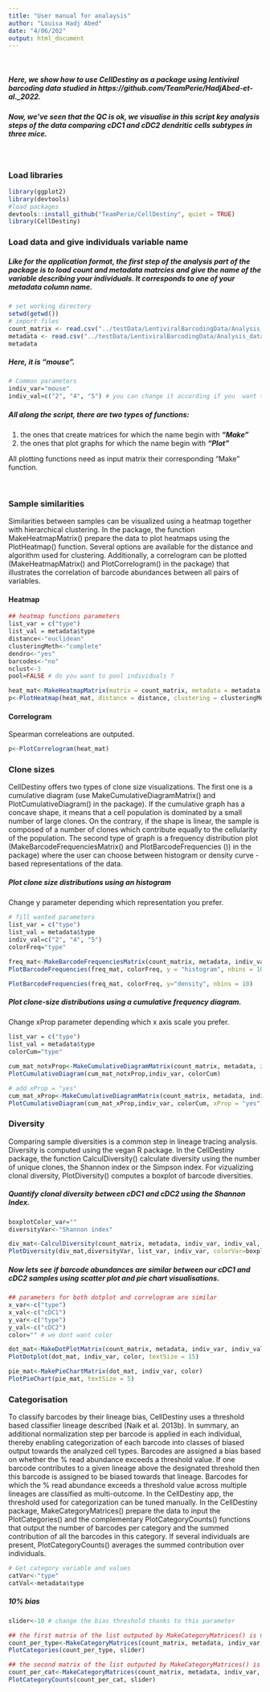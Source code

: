 ```yaml
---
title: "User manual for analaysis"
author: "Louisa Hadj Abed"
date: "4/06/202"
output: html_document
---
```


<br/>

##### Here, we show how to use CellDestiny as a package using lentiviral barcoding data studied in https://github.com/TeamPerie/HadjAbed-et-al._2022.

##### Now, we've seen that the QC is ok, we visualise in this script key analysis steps of the data comparing cDC1 and cDC2 dendritic cells subtypes in three mice. 

<br/>

### Load libraries

```r
library(ggplot2)
library(devtools)
#load packages
devtools::install_github("TeamPerie/CellDestiny", quiet = TRUE)
library(CellDestiny)
```

### Load data and give individuals variable name 

##### Like for the application format, the first step of the analysis part of the package is to load count and metadata matrcies and give the name of the variable describing your ***individuals***. It corresponds to one of your metadata column name. 

```r
# set working directory
setwd(getwd())
# import files
count_matrix <- read.csv("../testData/LentiviralBarcodingData/Analysis_data/Analysis_matrix_Mouse_Lung_cDCs.csv.gz")
metadata <- read.csv("../testData/LentiviralBarcodingData/Analysis_data/Analysis_matrix_Mouse_Lung_cDCs_metadata.csv.gz")
metadata
```

##### Here, it is "mouse".

```r
# Common parameters
indiv_var="mouse"
indiv_val=c("2", "4", "5") # you can change it according if you  want to plot all individuals or not
```

##### All along the script, there are two ***types of functions***: 

1)  the ones that create matrices for which the name begin with ***"Make"*** 
2)  the ones that plot graphs for which the name begin with ***"Plot"***

All plotting functions need as input matrix their corresponding "Make" function. 

<br/>


### Sample similarities

Similarities between samples can be visualized using a heatmap together with hierarchical clustering. In the package, the function MakeHeatmapMatrix() prepare the data to plot heatmaps using the PlotHeatmap() function. Several options are available for the distance and algorithm used for clustering. Additionally, a correlogram can be plotted (MakeHeatmapMatrix()  and PlotCorrelogram() in the package) that illustrates the correlation of barcode abundances between all pairs of variables. 

#### Heatmap 

```r
## heatmap functions parameters 
list_var = c("type")
list_val = metadata$type
distance<-"euclidean"
clusteringMeth<-"complete"
dendro<-"yes"
barcodes<-"no"
nclust<-3
pool=FALSE # do you want to pool individuals ?
```

```r
heat_mat<-MakeHeatmapMatrix(matrix = count_matrix, metadata = metadata, indivVar = indiv_var, indivVal = indiv_val, listVar = list_var,  listVal = list_val, poolIndiv = pool)
p<-PlotHeatmap(heat_mat, distance = distance, clustering = clusteringMeth, showDendro = dendro, showBarcodes = barcodes, nClusters = nclust, columnTextSize = 1.5)
```

#### Correlogram 

Spearman correleations are outputed.

```r
p<-PlotCorrelogram(heat_mat) 
```


### Clone sizes

CellDestiny offers two types of clone size visualizations. The first one is a cumulative diagram (use MakeCumulativeDiagramMatrix() and PlotCumulativeDiagram() in the package). If the cumulative graph has a concave shape, it means that a cell population is dominated by a small number of large clones. On the contrary, if the shape is linear, the sample is composed of a number of clones which contribute equally to the cellularity of the population. The second type of graph is a frequency distribution plot (MakeBarcodeFrequenciesMatrix() and PlotBarcodeFrequencies ()) in the package) where the user can choose between histogram or density curve -based representations of the data. 

##### Plot clone size distributions using an histogram

Change y parameter depending which representation you prefer.

```r
# fill wanted parameters
list_var = c("type")
list_val = metadata$type
indiv_val=c("2", "4", "5")
colorFreq="type"

freq_mat<-MakeBarcodeFrequenciesMatrix(count_matrix, metadata, indiv_var, indiv_val, list_var, list_val)
PlotBarcodeFrequencies(freq_mat, colorFreq, y = "histogram", nbins = 10)
```

```r
PlotBarcodeFrequencies(freq_mat, colorFreq, y="density", nbins = 10)
```

##### Plot clone-size distributions using a cumulative frequency diagram.

Change xProp parameter depending which x axis scale you prefer.

```r
list_var = c("type")
list_val = metadata$type
colorCum="type"

cum_mat_notxProp<-MakeCumulativeDiagramMatrix(count_matrix, metadata, indiv_var, indiv_val, list_var, list_val, colorCum)
PlotCumulativeDiagram(cum_mat_notxProp,indiv_var, colorCum)

# add xProp = "yes"
cum_mat_xProp<-MakeCumulativeDiagramMatrix(count_matrix, metadata, indiv_var, indiv_val, list_var, list_val, colorCum, xProp = "yes")
PlotCumulativeDiagram(cum_mat_xProp,indiv_var, colorCum, xProp = "yes")
```

### Diversity 

Comparing sample diversities is a common step in lineage tracing analysis. Diversity is computed using the vegan R package. In the CellDestiny package, the function CalculDiversity() calculate diversity using the number of unique clones, the Shannon index or the Simpson index.  For vizualizing clonal diversity, PlotDiversity() computes a boxplot of barcode diversities. 

##### Quantify clonal diversity between cDC1 and cDC2 using the Shannon Index.

```r
boxplotColor_var=""
diversityVar<-"Shannon index"

div_mat<-CalculDiversity(count_matrix, metadata, indiv_var, indiv_val, list_var, list_val ,colorVar=boxplotColor_var, diversity=diversityVar)
PlotDiversity(div_mat,diversityVar, list_var, indiv_var, colorVar=boxplotColor_var, dots = "yes")
```

##### Now lets see if barcode abundances are similar between our cDC1 and cDC2 samples using scatter plot and pie chart visualisations.

```r
## parameters for both dotplot and correlogram are similar
x_var<-c("type")
x_val<-c("cDC1")
y_var<-c("type")
y_val<-c("cDC2")
color="" # we dont want color
```


```r
dot_mat<-MakeDotPlotMatrix(count_matrix, metadata, indiv_var, indiv_val,x_var, x_val,y_var, y_val, color)
PlotDotplot(dot_mat, indiv_var, color, textSize = 15) 
```


```r
pie_mat<-MakePieChartMatrix(dot_mat, indiv_var, color)
PlotPieChart(pie_mat, textSize = 5) 
```



### Categorisation

To classify barcodes by their lineage bias, CellDestiny uses a threshold based classifier lineage described (Naik et al. 2013b). In summary, an additional normalization step per barcode is applied in each individual, thereby enabling categorization of each barcode into classes of biased output towards the analyzed cell types. Barcodes are assigned a bias based on whether the % read abundance exceeds a threshold value. If one barcode contributes to a given lineage above the designated threshold then this barcode is assigned to be biased towards that lineage. Barcodes for which the % read abundance exceeds a threshold value across multiple lineages are classified as multi-outcome. In the CellDestiny app, the threshold used for categorization can be tuned manually. In the CellDestiny package, MakeCategoryMatrices() prepare the data to input the PlotCategories() and the complementary PlotCategoryCounts() functions that output the number of barcodes per category and the summed contribution of all the barcodes in this category. If several individuals are present, PlotCategoryCounts() averages the summed contribution over individuals. 


```r
# Get category variable and values
catVar<-"type"
catVal<-metadata$type
```

##### 10% bias  

```r
slider<-10 # change the bias threshold thanks to this parameter

## the first matrix of the list outputed by MakeCategoryMatrices() is needed for PlotCategories() input matrix
count_per_type<-MakeCategoryMatrices(count_matrix, metadata, indiv_var, indiv_val, catVar, catVal, slider)[[1]]
PlotCategories(count_per_type, slider) 

## the second matrix of the list outputed by MakeCategoryMatrices() is needed for PlotCategoryCounts() input matrix
count_per_cat<-MakeCategoryMatrices(count_matrix, metadata, indiv_var, indiv_val, catVar, catVal, slider)[[2]]
PlotCategoryCounts(count_per_cat, slider)
```




